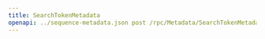 ---
title: SearchTokenMetadata
openapi: ../sequence-metadata.json post /rpc/Metadata/SearchTokenMetadata
---

